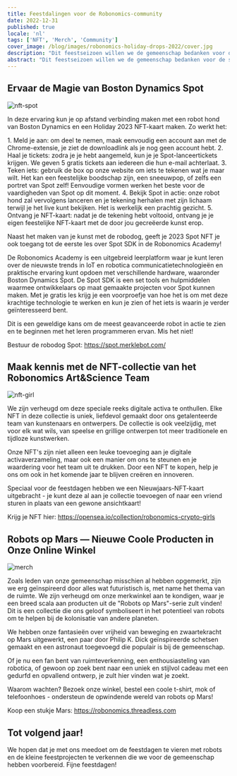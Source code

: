```yaml
---
title: Feestdalingen voor de Robonomics-community
date: 2022-12-31
published: true
locale: 'nl'
tags: ['NFT', 'Merch', 'Community']
cover_image: /blog/images/robonomics-holiday-drops-2022/cover.jpg
description: "Dit feestseizoen willen we de gemeenschap bedanken voor de steun en samenwerking. We zijn dankbaar voor de kans om met zulke geweldige mensen samen te werken! Terwijl we Kerstmis en Nieuwjaar vieren, hopen we dat je ontspant en tijd doorbrengt met je dierbaren. We zijn altijd op zoek naar nieuwe manieren om de feestdagen te vieren en dit jaar hebben we een aantal ervaringen die je met ons kunt delen!"
abstract: "Dit feestseizoen willen we de gemeenschap bedanken voor de steun en samenwerking. We zijn dankbaar voor de kans om met zulke geweldige mensen samen te werken! Terwijl we Kerstmis en Nieuwjaar vieren, hopen we dat je ontspant en tijd doorbrengt met je dierbaren. We zijn altijd op zoek naar nieuwe manieren om de feestdagen te vieren en dit jaar hebben we een aantal ervaringen die je met ons kunt delen!"
---
```


## Ervaar de Magie van Boston Dynamics Spot

![nft-spot](/blog/images/robonomics-holiday-drops-2022/1-nft-spot.png)

In deze ervaring kun je op afstand verbinding maken met een robot hond van Boston Dynamics en een Holiday 2023 NFT-kaart maken. Zo werkt het:

<TextCard alignContent="left">
1.  Meld je aan: om deel te nemen, maak eenvoudig een account aan met de Chrome-extensie, je ziet de downloadlink als je nog geen account hebt.
</TextCard>

<TextCard alignContent="left">
2.  Haal je tickets: zodra je je hebt aangemeld, kun je je Spot-lanceertickets krijgen. We geven 5 gratis tickets aan iedereen die hun e-mail achterlaat.
</TextCard>

<TextCard alignContent="left">
3.  Teken iets: gebruik de box op onze website om iets te tekenen wat je maar wilt. Het kan een feestelijke boodschap zijn, een sneeuwpop, of zelfs een portret van Spot zelf! Eenvoudige vormen werken het beste voor de vaardigheden van Spot op dit moment.
</TextCard>

<TextCard alignContent="left">
4.  Bekijk Spot in actie: onze robot hond zal vervolgens lanceren en je tekening herhalen met zijn lichaam terwijl je het live kunt bekijken. Het is werkelijk een prachtig gezicht.
</TextCard>

<TextCard alignContent="left">
5.  Ontvang je NFT-kaart: nadat je de tekening hebt voltooid, ontvang je je eigen feestelijke NFT-kaart met de door jou gecreëerde kunst erop.
</TextCard>

Naast het maken van je kunst met de robodog, geeft je 2023 Spot NFT je ook toegang tot de eerste les over Spot SDK in de Robonomics Academy!

De Robonomics Academy is een uitgebreid leerplatform waar je kunt leren over de nieuwste trends in IoT en robotica communicatietechnologieën en praktische ervaring kunt opdoen met verschillende hardware, waaronder Boston Dynamics Spot. De Spot SDK is een set tools en hulpmiddelen waarmee ontwikkelaars op maat gemaakte projecten voor Spot kunnen maken. Met je gratis les krijg je een voorproefje van hoe het is om met deze krachtige technologie te werken en kun je zien of het iets is waarin je verder geïnteresseerd bent.

Dit is een geweldige kans om de meest geavanceerde robot in actie te zien en te beginnen met het leren programmeren ervan. Mis het niet!

Bestuur de robodog Spot: https://spot.merklebot.com/ 

## Maak kennis met de NFT-collectie van het Robonomics Art&Science Team

![nft-girl](/blog/images/robonomics-holiday-drops-2022/2-nft-girl.png)

We zijn verheugd om deze speciale reeks digitale activa te onthullen. Elke NFT in deze collectie is uniek, liefdevol gemaakt door ons getalenteerde team van kunstenaars en ontwerpers. De collectie is ook veelzijdig, met voor elk wat wils, van speelse en grillige ontwerpen tot meer traditionele en tijdloze kunstwerken.

Onze NFT's zijn niet alleen een leuke toevoeging aan je digitale activaverzameling, maar ook een manier om ons te steunen en je waardering voor het team uit te drukken. Door een NFT te kopen, help je ons om ook in het komende jaar te blijven creëren en innoveren.

Speciaal voor de feestdagen hebben we een Nieuwjaars-NFT-kaart uitgebracht - je kunt deze al aan je collectie toevoegen of naar een vriend sturen in plaats van een gewone ansichtkaart!

Krijg je NFT hier: https://opensea.io/collection/robonomics-crypto-girls

## Robots op Mars — Nieuwe Coole Producten in Onze Online Winkel

![merch](/blog/images/robonomics-holiday-drops-2022/3-merch.png)

Zoals leden van onze gemeenschap misschien al hebben opgemerkt, zijn we erg geïnspireerd door alles wat futuristisch is, met name het thema van de ruimte. We zijn verheugd om onze merkwinkel aan te kondigen, waar je een breed scala aan producten uit de "Robots op Mars"-serie zult vinden! Dit is een collectie die ons geloof symboliseert in het potentieel van robots om te helpen bij de kolonisatie van andere planeten.

We hebben onze fantasieën over vrijheid van beweging en zwaartekracht op Mars uitgewerkt, een paar door Philip K. Dick geïnspireerde schetsen gemaakt en een astronaut toegevoegd die populair is bij de gemeenschap.

Of je nu een fan bent van ruimteverkenning, een enthousiasteling van robotica, of gewoon op zoek bent naar een uniek en stijlvol cadeau met een gedurfd en opvallend ontwerp, je zult hier vinden wat je zoekt.

Waarom wachten? Bezoek onze winkel, bestel een coole t-shirt, mok of telefoonhoes - ondersteun de opwindende wereld van robots op Mars!

Koop een stukje Mars: https://robonomics.threadless.com 

## Tot volgend jaar!

We hopen dat je met ons meedoet om de feestdagen te vieren met robots en de kleine feestprojecten te verkennen die we voor de gemeenschap hebben voorbereid. Fijne feestdagen!